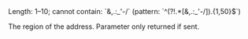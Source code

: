 <ResponseField name="Region" type="string">
Length: 1–10; cannot contain: `&,.:_'-/` (pattern: `^(?!.*[&,.:_'-/]).{1,50}$`)

The region of the address. Parameter only returned if sent.
</ResponseField>